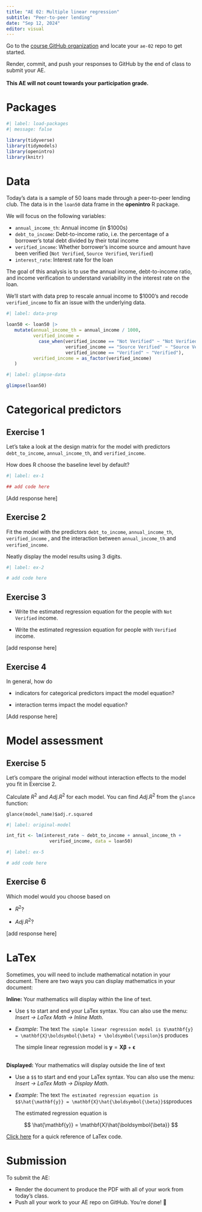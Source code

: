 ```yaml
---
title: "AE 02: Multiple linear regression"
subtitle: "Peer-to-peer lending"
date: "Sep 12, 2024"
editor: visual
---
```


::: callout-important
Go to the [course GitHub organization](https://github.com/sta221-fa24) and locate your `ae-02` repo to get started.

Render, commit, and push your responses to GitHub by the end of class to submit your AE.\
\
**This AE will not count towards your participation grade.**
:::

# Packages

```r
#| label: load-packages
#| message: false

library(tidyverse)   
library(tidymodels)   
library(openintro)    
library(knitr)       
```

# Data

Today's data is a sample of 50 loans made through a peer-to-peer lending club. The data is in the `loan50` data frame in the **openintro** R package.

We will focus on the following variables:

-   `annual_income_th`: Annual income (in \$1000s)
-   `debt_to_income`: Debt-to-income ratio, i.e. the percentage of a borrower's total debt divided by their total income
-   `verified_income`: Whether borrower's income source and amount have been verified (`Not Verified`, `Source Verified`, `Verified`)
-   `interest_rate`: Interest rate for the loan

The goal of this analysis is to use the annual income, debt-to-income ratio, and income verification to understand variability in the interest rate on the loan.

We'll start with data prep to rescale annual income to \$1000's and recode `verified_income` to fix an issue with the underlying data.

```r
#| label: data-prep

loan50 <- loan50 |>
   mutate(annual_income_th = annual_income / 1000, 
          verified_income = 
            case_when(verified_income == "Not Verified" ~ "Not Verified",
                      verified_income == "Source Verified" ~ "Source Verified",
                      verified_income == "Verified" ~ "Verified"),
          verified_income = as_factor(verified_income)
   )                    
```

```r
#| label: glimpse-data

glimpse(loan50)
```

# Categorical predictors

::: callout-note
## Exercise 1

Let's take a look at the design matrix for the model with predictors `debt_to_income`, `annual_income_th`, and `verified_income`.

How does R choose the baseline level by default?
:::

```r
#| label: ex-1

## add code here

```

\[Add response here\]

::: callout-note
## Exercise 2

Fit the model with the predictors `debt_to_income`, `annual_income_th`, `verified_income` , and the interaction between `annual_income_th` and `verified_income`.

Neatly display the model results using 3 digits.
:::

```r
#| label: ex-2

# add code here

```

::: callout-note
## Exercise 3

-   Write the estimated regression equation for the people with `Not Verified` income.

-   Write the estimated regression equation for people with `Verified` income.
:::

\[add response here\]

::: callout-note
## Exercise 4

In general, how do

-   indicators for categorical predictors impact the model equation?

-   interaction terms impact the model equation?
:::

\[Add response here\]

# Model assessment

::: callout-note
## Exercise 5

Let's compare the original model without interaction effects to the model you fit in Exercise 2.

Calculate $R^2$ and $Adj. R^2$ for each model. You can find $Adj. R^2$ from the `glance` function:

`glance(model_name)$adj.r.squared`
:::

```r
#| label: original-model 

int_fit <- lm(interest_rate ~ debt_to_income + annual_income_th +
                verified_income, data = loan50)
```

```r
#| label: ex-5

# add code here

```

::: callout-note
## Exercise 6

Which model would you choose based on

-   $R^2$?

-   $Adj. R^2$?
:::

\[add response here\]

# LaTex

Sometimes, you will need to include mathematical notation in your document. There are two ways you can display mathematics in your document:

**Inline:** Your mathematics will display within the line of text.

-   Use `$` to start and end your LaTex syntax. You can also use the menu: *Insert -\> LaTex Math -\> Inline Math*.

-   *Example*: The text `The simple linear regression model is $\mathbf{y} = \mathbf{X}\boldsymbol{\beta} + \boldsymbol{\epsilon}$` produces\

    The simple linear regression model is $\mathbf{y} = \mathbf{X}\boldsymbol{\beta} + \boldsymbol{\epsilon}$

\
**Displayed:** Your mathematics will display outside the line of text

-   Use a `$$` to start and end your LaTex syntax. You can also use the menu: *Insert -\> LaTex Math -\> Display Math*.

-   *Example*: The text `The estimated regression equation is $$\hat{\mathbf{y}} = \mathbf{X}\hat{\boldsymbol{\beta}}$$`produces\

    The estimated regression equation is

$$
\hat{\mathbf{y}} = \mathbf{X}\hat{\boldsymbol{\beta}}
$$

::: callout-tip
[Click here](https://oeis.org/wiki/List_of_LaTeX_mathematical_symbols) for a quick reference of LaTex code.
:::

# Submission

::: callout-important
To submit the AE:

-   Render the document to produce the PDF with all of your work from today's class.
-   Push all your work to your AE repo on GitHub. You're done! 🎉
:::
